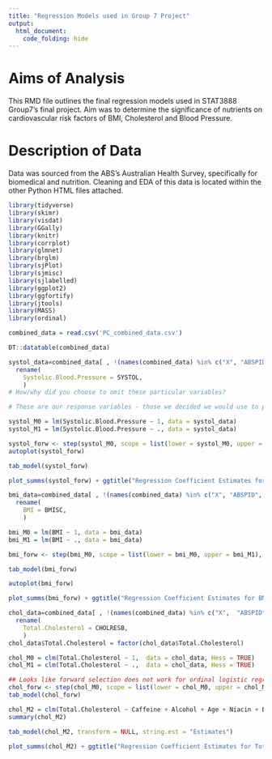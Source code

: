 ```yaml
---
title: "Regression Models used in Group 7 Project"
output: 
  html_document:
    code_folding: hide
---
```


# Aims of Analysis
This RMD file outlines the final regression models used in STAT3888 Group7's 
final project. Aim was to determine the significance of nutrients on 
cardiovascular risk factors of BMI, Cholesterol and Blood Pressure.

# Description of Data
Data was sourced from the ABS's Australian Health Survey, specifically for
biomedical and nutrition. Cleaning and EDA of this data is located within 
the other Python HTML files attached.


```r
library(tidyverse)
library(skimr)
library(visdat)
library(GGally)
library(knitr)
library(corrplot)
library(glmnet)
library(brglm)
library(sjPlot)
library(sjmisc)
library(sjlabelled)
library(ggplot2)
library(ggfortify)
library(jtools)
library(MASS)
library(ordinal)
```


```r
combined_data = read.csv('PC_combined_data.csv')
```

```r
DT::datatable(combined_data)
```

```r
systol_data=combined_data[ , !(names(combined_data) %in% c("X", "ABSPID", "ABSHID", "BMISC", "HCHOLBC", "CHOLRESB", "CHOLNTR", "HDLCHREB", "LDLNTR", "LDLRESB", "DIASTOL", "HSUGBC", "BMR", "EIBMR1", "EIBMR2"))] %>% 
  rename(
    Systolic.Blood.Pressure = SYSTOL,
    )
# How/why did you choose to omit these particular variables?

# These are our response variables - those we decided we would use to predict cardiovascular health with. If I don't remove them, they'd become predictor variables in the linear models I use later on. 
```


```r
systol_M0 = lm(Systolic.Blood.Pressure ~ 1, data = systol_data)
systol_M1 = lm(Systolic.Blood.Pressure ~ ., data = systol_data)
```

```r
systol_forw <- step(systol_M0, scope = list(lower = systol_M0, upper = systol_M1), direction = "forward", k = 2, trace = 0)
autoplot(systol_forw)
```

```r
tab_model(systol_forw)
```

```r
plot_summs(systol_forw) + ggtitle("Regression Coefficient Estimates for Systolic Blood Pressure (95% CI)") + ylab("Predictor Variable") + xlab("Coefficient Estimate") + theme_gray(base_size = 9.5)
```

```r
bmi_data=combined_data[ , !(names(combined_data) %in% c("X", "ABSPID", "ABSHID", "SYSTOL", "HCHOLBC", "CHOLRESB", "CHOLNTR", "HDLCHREB", "LDLNTR", "LDLRESB", "DIASTOL", "HSUGBC", "BMR", "EIBMR1", "EIBMR2"))] %>% 
  rename(
    BMI = BMISC,
    )
```

```r
bmi_M0 = lm(BMI ~ 1, data = bmi_data)
bmi_M1 = lm(BMI ~ ., data = bmi_data)
```

```r
bmi_forw <- step(bmi_M0, scope = list(lower = bmi_M0, upper = bmi_M1), direction = "forward", k = 2, trace = 0)

tab_model(bmi_forw)
```

```r
autoplot(bmi_forw)
```

```r
plot_summs(bmi_forw) + ggtitle("Regression Coefficient Estimates for BMI (95% CI)") + ylab("Predictor Variable") + xlab("Coefficient Estimate") + theme_gray(base_size = 10)
```
```r
chol_data=combined_data[ , !(names(combined_data) %in% c("X",  "ABSPID", "ABSHID", "SYSTOL", "HCHOLBC", "BMISC", "CHOLNTR", "HDLCHREB", "LDLNTR", "LDLRESB", "DIASTOL", "HSUGBC", "BMR", "EIBMR1", "EIBMR2"))] %>% 
  rename(
    Total.Cholesterol = CHOLRESB,
    )
chol_data$Total.Cholesterol = factor(chol_data$Total.Cholesterol)
```

```r
chol_M0 = clm(Total.Cholesterol ~ 1,  data = chol_data, Hess = TRUE)
chol_M1 = clm(Total.Cholesterol ~ .,  data = chol_data, Hess = TRUE)
```
```r
## Looks like forward selection does not work for ordinal logistic regression
chol_forw <- step(chol_M0, scope = list(lower = chol_M0, upper = chol_M1), direction = "forward", k = 2, trace = 0)
tab_model(chol_forw)
```

```r
chol_M2 = clm(Total.Cholesterol ~ Caffeine + Alcohol + Age + Niacin + B12 + Retinols + B6 + Risk.of.Diabetes + Folates + Starch + Fruit,  data = chol_data, Hess = TRUE)
summary(chol_M2)
```
```r
tab_model(chol_M2, transform = NULL, string.est = "Estimates")
```


```r
plot_summs(chol_M2) + ggtitle("Regression Coefficient Estimates for Total Cholesterol (95% CI)") + ylab("Predictor Variable") + xlab("Coefficient Estimate") + theme_gray(base_size = 10)
```




